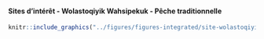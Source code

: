 #### Sites d’intérêt - Wolastoqiyik Wahsipekuk - Pêche traditionnelle {-}


<!-- -------------------------------------------------- -->

```r
knitr::include_graphics("../figures/figures-integrated/site-wolastoqiyik_wahsipekuk_peche_commerciale.png")
```

<br>
